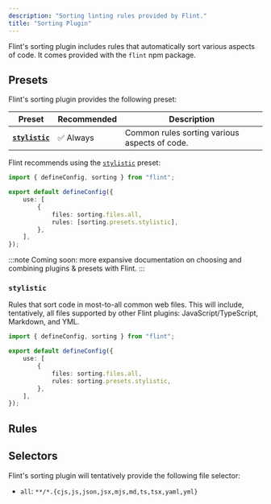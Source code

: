```yaml
---
description: "Sorting linting rules provided by Flint."
title: "Sorting Plugin"
---
```



Flint's sorting plugin includes rules that automatically sort various aspects of code.
It comes provided with the `flint` npm package.

## Presets

Flint's sorting plugin provides the following preset:

| Preset                        | Recommended | Description                                   |
| ----------------------------- | ----------- | --------------------------------------------- |
| **[`stylistic`](#stylistic)** | ✅ Always   | Common rules sorting various aspects of code. |

Flint recommends using the [`stylistic`](#stylistic) preset:

```ts title="flint.config.ts"
import { defineConfig, sorting } from "flint";

export default defineConfig({
	use: [
		{
			files: sorting.files.all,
			rules: [sorting.presets.stylistic],
		},
	],
});
```

:::note
Coming soon: more expansive documentation on choosing and combining plugins & presets with Flint.
:::

### `stylistic`

Rules that sort code in most-to-all common web files.
This will include, tentatively, all files supported by other Flint plugins: JavaScript/TypeScript, Markdown, and YML.

```ts title="flint.config.ts"
import { defineConfig, sorting } from "flint";

export default defineConfig({
	use: [
		{
			files: sorting.files.all,
			rules: sorting.presets.stylistic,
		},
	],
});
```

## Rules

<RulesTable implementing plugin="sorting" />

## Selectors

Flint's sorting plugin will tentatively provide the following file selector:

- `all`: `**/*.{cjs,js,json,jsx,mjs,md,ts,tsx,yaml,yml}`

